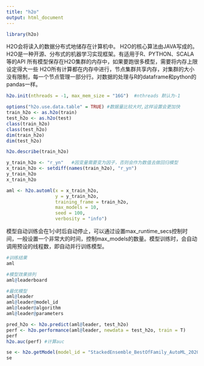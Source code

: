 ---
title: "h2o"
output: html_document
---

```{r 载入h2o库}
library(h2o)
```
H2O会将读入的数据分布式地储存在计算机中。
H2O的核心算法由JAVA写成的。
H2O是一种开源、分布式的机器学习实现框架。有适用于R、PYTHON、SCALA等的API
所有模型保存在H2O集群的内存中，如果要跑很多模型，需要将内存上限设定得大一些
H2O所有计算都在内存中进行，节点集群共享内存，对集群的大小没有限制，每一个节点管理一部分行。对数据的处理与R的dataframe和python的pandas一样。

```{r 初始化h2o集群}
h2o.init(nthreads = -1, max_mem_size = "16G")  #nthreads 默认为-1
```

```{r 数据转化}
options("h2o.use.data.table" = TRUE) #数据量比较大时,这样设置会更加快
train_h2o <- as.h2o(train)
test_h2o <- as.h2o(test)
class(train_h2o)
class(test_h2o)
dim(train_h2o)
dim(test_h2o)
```

```{r 数据描述}
h2o.describe(train_h2o)
```

```{r 数据划分}
y_train_h2o <- "r_yn"   #因变量需要变为因子，否则会作为数值去做回归模型
x_train_h2o <- setdiff(names(train_h2o), "r_yn")
y_train_h2o
x_train_h2o
```


```{r 自动训练模型}
aml <- h2o.automl(x = x_train_h2o, 
                  y = y_train_h2o,
                  training_frame = train_h2o,
                  max_models = 10,
                  seed = 100, 
                  verbosity = "info")
```
模型自动训练会在1小时后自动停止，可以通过设置max_runtime_secs控制时间，一般设置一个非常大的时间，控制max_models的数量。模型训练时，会自动调用预设的线程数，即自动并行训练模型。

```{r 训练结果}
#训练结果
aml

#模型效果排列
aml@leaderboard

#最优模型
aml@leader     
aml@leader@model_id
aml@leader@algorithm
aml@leader@parameters
```

```{r 结果预测}
pred_h2o <- h2o.predict(aml@leader, test_h2o)
perf <- h2o.performance(aml@leader, newdata = test_h2o, train = T)
perf
h2o.auc(perf) #计算auc
```

```{r 提取特定模型}
se <- h2o.getModel(model_id = "StackedEnsemble_BestOfFamily_AutoML_20200319_232358")
se
```

